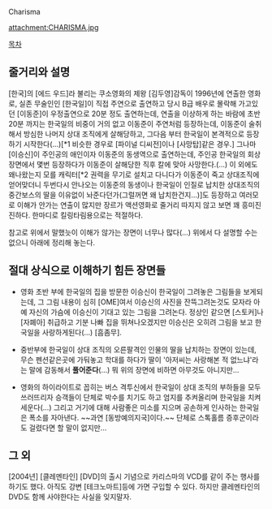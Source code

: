 Charisma

attachment:CHARISMA.jpg 

[[목차]]

== 줄거리와 설명 ==

[한국]의 [에드 우드]라 불리는 쿠소영화의 제왕 [김두영]감독이 1996년에 연출한 영화로, 실존 무술인인 [한국일]이 직접 주연으로 출연하고 당시 B급 배우로 몰락해 가고있던 [이동준]이 우정출연으로 20분 정도 출연하는데, 연출을 이상하게 하는 바람에 초반 20분 까지는 한국일의 비중이 거의 없고 이동준이 주연처럼 등장하는데, 이동준이 술취해서 방심한 나머지 상대 조직에게 살해당하고, 그다음 부터 한국일이 본격적으로 등장하기 시작한다(...)[*1 비슷한 경우로 [파이널 디씨전]이나 [사망탑]같은 경우.] 그나마 [이승신]이 주인공의 애인이자 이동준의 동생역으로 출연하는데, 주인공 한국일의 회상장면에서 몇번 등장하다가 이동준이 살해당한 직후 칼에 맞아 사망한다.(...) 이 외에도 왜나왔는지 모를 캐릭터[*2 권력을 무기로 설치고 다니다가 이동준이 죽고 상대조직에 얻어맞더니 두번다시 안나오는 이동준의 동생이나 한국일이 인질로 납치한 상대조직의 중간보스의 딸을 이유없이 놔준다던가(그럴꺼면 왜 납치한건지...)]도 등장하고 여러모로 이해가 안가는 연출이 많지만 장르가 액션영화로 줄거리 따지지 않고 보면 꽤 흥미진진하다. 한마디로 킬링타림용으로는 적절하다.

참고로 위에서 말했늣이 이해가 않가는 장면이 너무나 많다(...) 위에서 다 설명할 수는 없으니 아래에 정리해 놓는다.

== 절대 상식으로 이해하기 힘든 장면들 ==

* 영화 초반 부에 한국일의 집을 방문한 이승신이 한국일이 그려놓은 그림들을 보게되는데, 그 그림 내용이 심히 [OME]여서 이승신의 사진을 잔뜩그려논것도 모자라 아예 자신의 가슴에 이승신이 기대고 있는 그림을 그려논다. 정상인 같으면 [스토커]나 [자폐아] 취급하고 기분 나빠 집을 뛰쳐나오겠지만 이승신은 오히려 그림을 보고 한국일을 사랑하게된다(...) [흠좀무].

* 중반부에 한국일이 상대 조직의 오른팔격인 인물의 딸을 납치하는 장면이 있는데, 무슨 펜션같은곳에 가둬놓고 학대를 하다가 딸이 '아저씨는 사랑해본 적 없느냐'라는 말에 감동해서 ''' 풀어준다 '''(...) 뭐 위의 장면에 비하면 아무것도 아니지만...

* 영화의 하이라이트로 꼽히는 버스 격투신에서 한국일이 상대 조직의 부하들을 모두 쓰러뜨리자 승객들이 단체로 박수를 치기도 하고 엄지를 추켜올리며 한국일을 치켜세운다(...) 그리고 거기에 대해 사람좋은 미소를 지으며 공손하게 인사하는 한국일은 폭소를 자아낸다. ~~과연 [동방예의지국]이다.~~ 단체로 스톡홀름 증후군이라도 걸렸다면 할 말이 없지만...

== 그 외 ==

[2004년] [클레멘타인] [DVD]의 출시 기념으로 카리스마의 VCD를 같이 주는 행사를 하기도 했다. 아직도 강변 [테크노마트]등에 가면 구입할 수 있다. 하지만 클레멘타인의 DVD도 함께 사야한다는 사실을 잊지말자.
